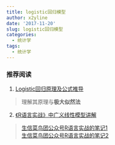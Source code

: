 ```yaml
---
title: logistic回归模型
author: x2yline
date: '2017-11-20'
slug: logistic回归模型
categories:
  - 统计学
tags:
  - 统计学
---
```

### 推荐阅读
1. [Logistic回归原理及公式推导](http://blog.csdn.net/ariessurfer/article/details/41310525)   

> 理解其原理与**极大似然法**

2. [《R语言实战》中广义线性模型讲解](https://www.statmethods.net/advstats/glm.html)  

> [生信菜鸟团公众号R语言实战的笔记1](https://x2yline.github.io/archives/%E5%B9%BF%E4%B9%89%E7%BA%BF%E6%80%A7%E6%A8%A1%E5%9E%8B1.html)  
[生信菜鸟团公众号R语言实战的笔记2](https://x2yline.github.io/archives/%E5%B9%BF%E4%B9%89%E7%BA%BF%E6%80%A7%E6%A8%A1%E5%9E%8B2.html)

